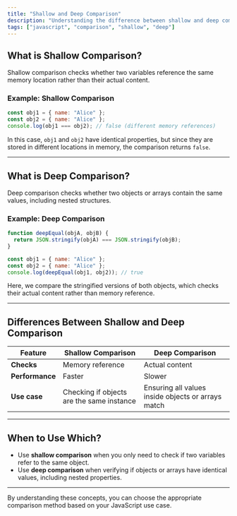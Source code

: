```yaml
---
title: "Shallow and Deep Comparison"
description: "Understanding the difference between shallow and deep comparisons in JavaScript with examples."
tags: ["javascript", "comparison", "shallow", "deep"]
---
```


## What is Shallow Comparison?
Shallow comparison checks whether two variables reference the same memory location rather than their actual content.

### Example: Shallow Comparison
```javascript
const obj1 = { name: "Alice" };
const obj2 = { name: "Alice" };
console.log(obj1 === obj2); // false (different memory references)
```
In this case, `obj1` and `obj2` have identical properties, but since they are stored in different locations in memory, the comparison returns `false`.

---

## What is Deep Comparison?
Deep comparison checks whether two objects or arrays contain the same values, including nested structures.

### Example: Deep Comparison
```javascript
function deepEqual(objA, objB) {
  return JSON.stringify(objA) === JSON.stringify(objB);
}

const obj1 = { name: "Alice" };
const obj2 = { name: "Alice" };
console.log(deepEqual(obj1, obj2)); // true
```
Here, we compare the stringified versions of both objects, which checks their actual content rather than memory reference.

---

## Differences Between Shallow and Deep Comparison
| Feature           | Shallow Comparison        | Deep Comparison        |
|------------------|-------------------------|------------------------|
| **Checks**       | Memory reference         | Actual content         |
| **Performance**  | Faster                   | Slower                 |
| **Use case**     | Checking if objects are the same instance | Ensuring all values inside objects or arrays match |

---

## When to Use Which?
- Use **shallow comparison** when you only need to check if two variables refer to the same object.
- Use **deep comparison** when verifying if objects or arrays have identical values, including nested properties.

---

By understanding these concepts, you can choose the appropriate comparison method based on your JavaScript use case.
